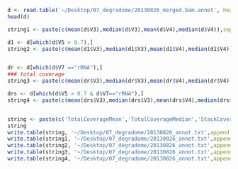 ```r
d <- read.table('~/Desktop/07_degradome/20130826_merged.bam.annot', header=F)
head(d)

string1 <- paste(c(mean(d$V3),median(d$V3),mean(d$V4),median(d$V4)),sep='\t')

d1 <- d[which(d$V5 > 0.7),]
string2 <- paste(c(mean(d1$V3),median(d1$V3),mean(d1$V4),median(d1$V4)),sep='\t')


dr <- d[which(d$V7 =="rRNA"),]
### total coverage
string3 <- paste(c(mean(dr$V3),median(dr$V3),mean(dr$V4),median(dr$V4)),sep='\t')

drs <- d[which(d$V5 > 0.7 & d$V7=="rRNA"),]
string4 <- paste(c(mean(drs$V3),median(drs$V3),mean(drs$V4),median(drs$V4)),sep='\t')


string <- paste(c('TotalCoverageMean','TotalCoverageMedian','StackCoverageMean','StackCoverageMedian'), sep='\t')
string
write.table(string, '~/Desktop/07_degradome/20130826_annot.txt',append = FALSE, quote = FALSE, row.names = FALSE, col.names=FALSE, sep='\t')
write.table(string1, '~/Desktop/07_degradome/20130826_annot.txt',append = TRUE, quote = FALSE, row.names = FALSE, col.names=FALSE, sep='\t')
write.table(string2, '~/Desktop/07_degradome/20130826_annot.txt',append = TRUE, quote = FALSE, row.names = FALSE, col.names=FALSE, sep='\t')
write.table(string3, '~/Desktop/07_degradome/20130826_annot.txt',append = TRUE, quote = FALSE, row.names = FALSE, col.names=FALSE, sep='\t')
write.table(string4, '~/Desktop/07_degradome/20130826_annot.txt',append = TRUE, quote = FALSE,row.names = FALSE, col.names=FALSE, sep='\t')
```